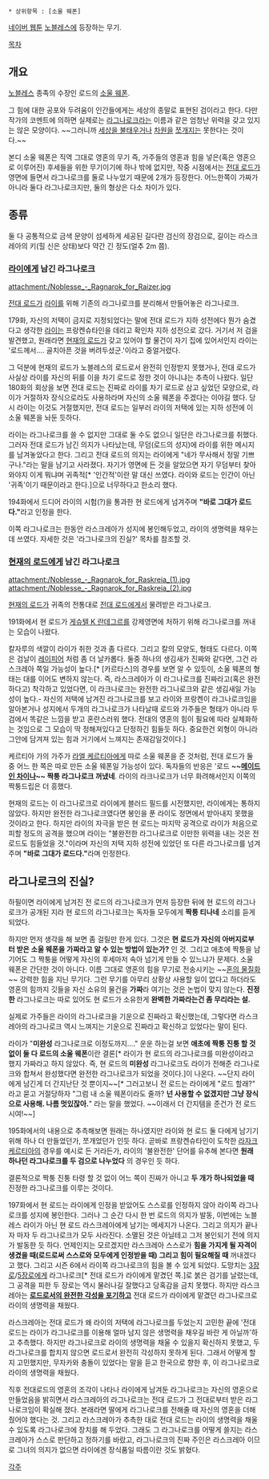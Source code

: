  * 상위항목 : [소울 웨폰]

[[네이버 웹툰]] [[노블레스(웹툰)|노블레스]]에 등장하는 무기.

[[목차]]
== 개요 ==
[[노블레스(노블레스)|노블레스]] 종족의 수장인 로드의 [[소울 웨폰]].

그 힘에 대한 공포와 두려움이 인간들에게는 세상의 종말로 표현된 검이라고 한다. 다만 작가의 코멘트에 의하면 실제로는 [[라그나로크]]라는 이름과 같은 엄청난 위력을 갖고 있지는 않은 모양이다. ~~그러니까 [[레바테인|세상을 불태우거나]] [[에누마 엘리시|차원을]] [[카테나|쪼개지는]] 못한다는 것이다.~~

본디 소울 웨폰은 직역 그대로 영혼의 무기 즉, 가주들의 영혼과 힘을 넣은(혹은 영혼으로 이루어진) 후세들을 위한 무기이기에 하나 밖에 없지만, 작중 시점에서는 [[전대 로드]]가 영면에 들면서 라그나로크를 둘로 나누었기 때문에 2개가 등장한다. 어느한쪽이 가짜가 아니라 둘다 라그나로크지만, 둘의 형상은 다소 차이가 있다.

== 종류 ==
둘 다 공통적으로 금색 문양이 섬세하게 세공된 길다란 검신의 장검으로, 길이는 라스크레아의 키(힐 신은 상태)보다 약간 긴 정도(얼추 2m 쯤).

=== [[카디스 에트라마 디 라이제르|라이]]에게 남긴 라그나로크 ===
attachment:/Noblesse_-_Ragnarok_for_Raizer.jpg

[[전대 로드]]가 [[카디스 에트라마 디 라이제르|라이]]를 위해 기존의 라그나로크를 분리해서 만들어놓은 라그나로크.

179화, 자신의 저택이 금지로 지정되었다는 말에 전대 로드가 지하 성전에다 뭔가 숨겼다고 생각한 [[카디스 에트라마 디 라이제르|라이]]는 프랑켄슈타인을 데리고 확인차 지하 성전으로 갔다. 거기서 저 검을 발견했고, 원래라면 [[라스크레아|현재의 로드]]가 갖고 있어야 할 물건이 자기 집에 있어서인지 라이는 '로드께서…. 골치아픈 것을 버려두셨군.'이라고 중얼거렸다.
 
그 덕분에 현재의 로드가 노블레스의 로드로서 완전히 인정받지 못했거나, 전대 로드가 사실상 라이를 자신의 뒤를 이을 차기 로드로 정한 것이 아니냐는 추측이 나왔다. 일단 180화의 회상을 보면 전대 로드는 진짜로 라이를 차기 로드로 삼고 싶었던 모양으로, 라이가 거절하자 장식으로라도 사용하라며 자신의 소울 웨폰을 주겠다는 이야길 했다. 당시 라이는 이것도 거절했지만, 전대 로드는 일부러 라이의 저택에 있는 지하 성전에 이 소울 웨폰을 놔둔 듯하다.

라이는 라그나로크를 쓸 수 없지만 그대로 둘 수도 없으니 일단은 라그나로크를 취했다. 그러자 전대 로드가 남긴 의지가 나타났는데, 무덤(로드의 성지)에 라이를 위한 메시지를 남겨놓았다고 한다. 그리고 전대 로드의 의지는 라이에게 "네가 무사해서 정말 기쁘구나."라는 말을 남기고 사라졌다. 자기가 영면에 든 것을 알았으면 자기 무덤부터 찾아와야지 이게 뭐냐며 귀족적[* '인간적'이란 말 대신 쓰였다. 라이와 로드는 인간이 아닌 '귀족'이기 때문이라고 한다.]으로 너무하다고 한소리 했다.

194화에서 드디어 라이의 시험(?)을 통과한 현 로드에게 넘겨주며 '''"바로 그대가 로드다."'''라고 인정을 한다.

이쪽 라그나로크는 한동안 라스크레아가 성지에 봉인해두었고, 라이의 생명력을 채우는데 쓰였다. 자세한 것은 '라그나로크의 진실?' 목차를 참조할 것. 

=== [[라스크레아|현재의 로드]]에게 남긴 라그나로크 ===
attachment:/Noblesse_-_Ragnarok_for_Raskreia_(1).jpg
attachment:/Noblesse_-_Ragnarok_for_Raskreia_(2).jpg

[[라스크레아|현재의 로드]]가 귀족의 전통대로 [[전대 로드]]에게서 물려받은 라그나로크.

191화에서 현 로드가 [[게슈텔 K 란데그르]]를 강제영면에 처하기 위해 라그나로크를 꺼내는 모습이 나왔다.

칼자루의 색깔이 라이가 취한 것과 좀 다르다. 그리고 칼의 모양도, 형태도 다르다. 이쪽은 검날이 [[레이피어]] 처럼 좀 더 날카롭다. 둘중 하나의 생김새가 진짜와 같다면, 그건 라스크레아 쪽일 가능성이 높다.[* [카르타스]의 경우를 보면 알 수 있듯이, 소울 웨폰의 형태는 대를 이어도 변하지 않는다. 즉, 라스크레아가 이 라그나로크를 진짜라고(혹은 완전하다고) 착각하고 있었다면, 이 라크나로크는 완전한 라그나로크와 같은 생김새일 가능성이 높다.- 자신의 저택에 남겨진 라그나로크를 보고 라이와 프랑켄이 라그나로크임을 알아본거나 성지에서 두개의 라그나로크가 나타날때 로드와 가주들은 형태가 아니라 두 검에서 똑같은 느낌을 받고 혼란스러워 했다. 전대의 영혼의 힘이 필요에 따라 실체화하는 것임으로 그 모습이 딱 정해져있다고 단정하긴 힘들듯 하다. 중요한건 외형이 아니라 그안에 담겨져 있는 힘과 거기에서 느껴지는 존재감일것이다.]

케르티아 가의 가주가 [[라엘 케르티아]]에게 따로 소울 웨폰을 준 것처럼, 전대 로드가 둘 중 어느 한 쪽은 따로 만든 소울 웨폰일 가능성이 있다. 독자들의 반응은 '로드 '''~~[[메이드 인 차이나]]~~ 짝퉁 라그나로크 꺼냈네'''. 라이의 라크나로크가 너무 화려해서인지 이쪽의 짝퉁드립은 더 흥했다.

현재의 로드는 이 라그나로크로 라이에게 블러드 필드를 시전했지만, 라이에게는 통하지 않았다. 하지만 완전한 라그나로크였다면 봉인을 푼 라이도 정면에서 받아내지 못했을 것이라고 한다. 하지만 라이의 자극을 받은 현 로드는 마지막 공격으로 라이가 처음으로 피할 정도의 공격을 했으며 라이는 "불완전한 라그나로크로 이만한 위력을 내는 것은 전 로드도 힘들었을 것."이라며 자신의 저택 지하 성전에 있었던 또 다른 라그나로크를 넘겨주며 '''"바로 그대가 로드다."'''라며 인정한다.
== 라그나로크의 진실? ==
하필이면 라이에게 남겨진 전 로드의 라그나로크가 먼저 등장한 뒤에 현 로드의 라그나로크가 공개된 지라 현 로드의 라그나로크는 독자들 모두에게 '''짝퉁 티나네''' 소리를 듣게 되었다.

하지만 먼저 생각을 해 보면 좀 걸릴만 한게 있다. 그것은 '''현 로드가 자신의 아버지로부터 받은 소울 웨폰을 가짜라고 알 수 있는 방법이 있는가?''' 인 것. 그리고 애초에 짝퉁을 남기어도 그 짝퉁을 어떻게 자신의 후세마저 속아 넘기게 만들 수 있느냐가 문제다. 소울 웨폰은 간단한 것이 아니다. 이름 그대로 영혼의 힘을 무기로 전송시키는 ~~[[헤븐즈 필|혼의 물질화]]~~ 강력한 힘을 지닌 무기다. 그런 무기를 아무리 상황상 사용할 일이 없다고 하더라도 영혼의 힘까지 깃들을 자신 소유의 물건을 '''가짜'''라 여기는 것은 논법이 맞지 않는다. '''진정한''' 라그나로크는 따로 있어도 현 로드가 소유한게 '''완벽한 가짜라는건 좀 무리라는 설.'''

실제로 가주들은 라이의 라그나로크을 기운으로 진짜라고 확신했는데, 그렇다면 라스크레아의 라그나로크 역시 느껴지는 기운으로 진짜라고 확신하고 있었다는 말이 된다.

라이가 "'''미완성''' 라그나로크로 이정도까지…." 운운 하는걸 보면 '''애초에 짝퉁 진퉁 할 것 없이 둘 다 로드의 소울 웨폰'''이란 결론[* 라이가 현 로드의 라그나로크를 미완성이라고 했지 가짜라고 하지 않았다. 즉, 현 로드의 '''미완성''' 라그나로크도 라이가 전해준 라그나로크와 합쳐서 완성했다면 완전한 라그나로크가 되었을 것이다.]이 나온다. ~~단지 라이에게 남긴게 더 간지난단 것 뿐이지~~[* 그러고보니 전 로드는 라이에게 "로드 할래?" 라고 묻고 거절당하자 "그럼 내 소울 웨폰이라도 줄까? '''넌 사용할 수 없겠지만 그냥 장식으로 사용해. 나름 멋있잖아.'''" 라는 말을 했었다. ~~이래서 더 간지템을 준건가 전 로드시여!~~]

195화에서의 내용으로 추측해보면 원래는 하나였지만 라이와 현 로드 둘 다에게 남기기 위해 하나 더 만들었던가, 쪼개었던가 인듯 하다. 곧바로 프랑켄슈타인이 도착한 [[라자크 케르티아]]의 경우를 예시로 든 거라든가, 라이의 '불완전한' 단어를 유추해 본다면 '''원래 하나던 라그나로크를 두 검으로 나누었다''' 의 경우인 듯 하다.

결론적으로 짝퉁 진퉁 타령 할 것 없이 어느 쪽이 진짜가 아니고 '''두 개가 하나되었을 때 '''진정한 라그나로크를 이루는 것이다. 

197화에서 현 로드는 라이에게 인정을 받았어도 스스로를 인정하지 않아 라이쪽 라그나로크를 성지에 봉인한다. 그러나 그 순간 다시 한 번 로드의 의지가 발동, 이번에는 노블레스 라이가 아닌 현 로드 라스크레아에게 남기는 메세지가 나온다. 그리고 의지가 끝나자 마자 두 라그나로크가 모두 사라진다. 소멸된 것은 아닐테고 그저 봉인되기 전에 의지가 발동한 듯 하다. 언제인지는 모르겠지만 라스크레아 스스로가 '''힘을 가지게 될 자격이 생겼을 때(로드로써 스스로와 모두에게 인정받을 때) 그리고 힘이 필요해질 때''' 꺼내겠다고 했다. 그리고 시즌 6에서 라이쪽 라그나로크의 힘을 볼 수 있게 되었다. 도망치는 [[3장로]]/[[5장로]]에게 라그나로크[* 전대 로드가 라이에게 맡겼던 쪽.]로 붉은 검기를 날렸는데, 그 공격을 피한 두 장로는 역시 물러나길 잘했다고 당혹감을 금치 못했다. 하지만 라스크레아는 '''[[힘을 포기했다|로드로서의 완전한 각성을 포기하고]]''' 전대 로드가 라이에게 맡겼던 라그나로크로 라이의 생명력을 채웠다. 

라스크레아는 전대 로드가 왜 라이의 저택에 라그나로크를 두었는지 고민한 끝에 '전대 로드는 라이가 라그나로크를 이용해 얼마 남지 않은 생명력을 채우길 바란 게 아닐까'하고 추측했다. 하지만 라그나로크로 라이의 생명력을 채울 수 있을지 확신하지 못했고, 두 라그나로크를 합치지 않으면 로드로서 완전히 각성하지 못하게 된다. 그래서 어떻게 할지 고민했지만, 무자카와 충돌이 있었다는 말을 듣고 한국으로 향한 후, 이 라그나로크로 라이의 생명력을 채웠다. 

직후 전대로드의 영혼의 조각이 나타나 라이에게 남겨둔 라그나로크는 자신의 영혼으로 만들었음을 밝히면서 라스크레아의 라그나로크는 전대 로드가 그 전대로부터 받은 라그나로크임이 확실해 졌다. 본래라면 딸에게 라그나로크를 전해줄 때 자신의 영혼을 더해줬어야 했다는 것. 그리고 라스크레아가 추측한 대로 전대 로드는 라이의 생명력을 채울 수 있도록 라그나로크에 장치를 해 두었다. 그래도 그 라그나로크를 어떻게 쓸지는 라스크레아가 스스로 판단하고 정하기를 바랐고, 라그나로크의 진짜 주인은 라스크레아 이므로 그녀의 의지가 없으면 라이에겐 장식품일 따름이란 것도 밝혔다.

[[각주]]
